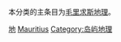 本分类的主条目为[[毛里求斯地理|毛里求斯地理]]。
{{Commons cat|Geography of Mauritius}}

[[Category:毛里求斯|地]]
[[Category:非洲各国地理|Mauritius]]
[[Category:岛屿地理|Category:岛屿地理]]